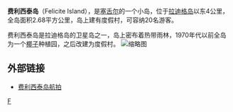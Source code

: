 '''费利西泰岛'''（Felicite Island），是[[塞舌尔|塞舌尔]]的一个小岛，位于[[拉迪格岛|拉迪格岛]]以东4公里，全岛面积2.68平方公里，岛上建有度假村，可容纳20名游客。

费利西泰岛是拉迪格岛的卫星岛之一，岛上密布着热带雨林，1970年代以前全岛为一个[[椰子|椰子]]种植园，之后改建为度假村。
[[File:Félicité.jpg|缩略图]]

==外部链接==
* [http://www.seychelles.com/en/about_seychelles/island.php?rc=1&aid=13 费利西泰岛航拍]{{Wayback|url=http://www.seychelles.com/en/about_seychelles/island.php?rc=1&aid=13 |date=20070928025924 }}

{{coord|4|20|S|55|52|E|region:SC_type:isle_source:GNS-enwiki|display=title}}

[[Category:塞舌尔岛屿|F]]